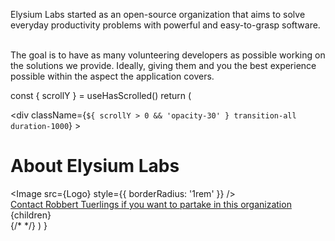 
Elysium Labs started as an open-source organization that aims to solve everyday productivity problems with powerful and easy-to-grasp software.

<br />
The goal is to have as many volunteering developers as possible working on the solutions
we provide. Ideally, giving them and you the best experience possible within the
aspect the application covers.

  const { scrollY } = useHasScrolled()
  return (
    <Layout>
      <SEO
        title="About"
        metaDescription="Background information about the organization"
      />
      <div className="max-w-7xl mx-4 sm:mx-auto sm:w-full flex flex-col items-center">
        <div
          className={`${
            scrollY > 0 && 'opacity-30'
          } transition-all duration-1000`}
        >
          <h1>About Elysium Labs</h1>
          <div className="my-10 flex items-center justify-center">
            <Image src={Logo} style={{ borderRadius: '1rem' }} />
          </div>
          <div className="max-w-prose mt-20">
            <a href="mailto:robbert@elysiumlabs.io?subject=I would like to participate">
              Contact Robbert Tuerlings if you want to partake in this
              organization
            </a>
          </div>
        </div>
        <div className="max-w-prose my-10">{children}</div>
        {/* <GithubContributors /> */}
      </div>
    </Layout>
  )
}

